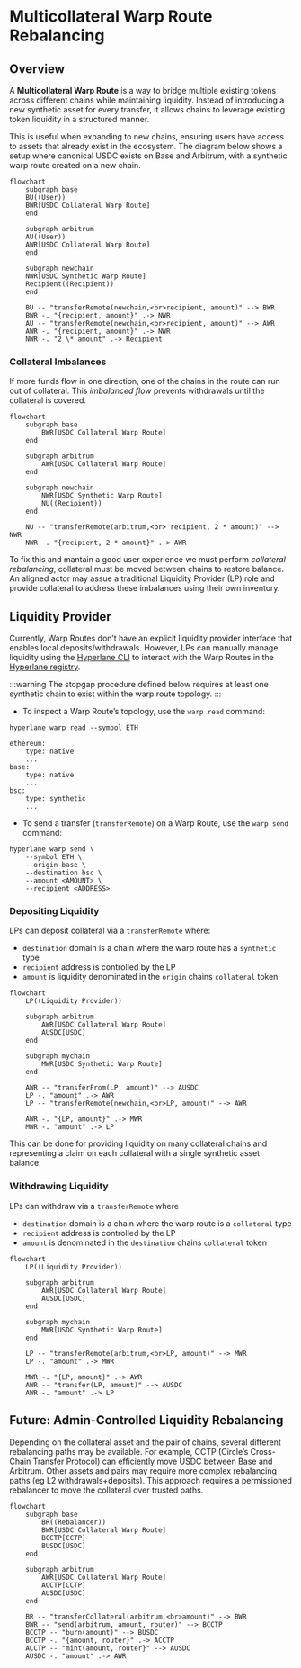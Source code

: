 # Multicollateral Warp Route Rebalancing

## Overview

A **Multicollateral Warp Route** is a way to bridge multiple existing tokens across different chains while maintaining liquidity. Instead of introducing a new synthetic asset for every transfer, it allows chains to leverage existing token liquidity in a structured manner.

This is useful when expanding to new chains, ensuring users have access to assets that already exist in the ecosystem. The diagram below shows a setup where canonical USDC exists on Base and Arbitrum, with a synthetic warp route created on a new chain.

```mermaid
flowchart
    subgraph base
    BU((User))
    BWR[USDC Collateral Warp Route]
    end

    subgraph arbitrum
    AU((User))
    AWR[USDC Collateral Warp Route]
    end

    subgraph newchain
    NWR[USDC Synthetic Warp Route]
    Recipient((Recipient))
    end

    BU -- "transferRemote(newchain,<br>recipient, amount)" --> BWR
    BWR -. "{recipient, amount}" .-> NWR
    AU -- "transferRemote(newchain,<br>recipient, amount)" --> AWR
    AWR -. "{recipient, amount}" .-> NWR
    NWR -. "2 \* amount" .-> Recipient
```

### Collateral Imbalances

If more funds flow in one direction, one of the chains in the route can run out of collateral. This _imbalanced flow_ prevents withdrawals until the collateral is covered.

```mermaid
flowchart
	subgraph base
		BWR[USDC Collateral Warp Route]
	end

	subgraph arbitrum
		AWR[USDC Collateral Warp Route]
	end

	subgraph newchain
		NWR[USDC Synthetic Warp Route]
		NU((Recipient))
	end

	NU -- "transferRemote(arbitrum,<br> recipient, 2 * amount)" --> NWR
	NWR -. "{recipient, 2 * amount}" .-> AWR
```

To fix this and mantain a good user experience we must perform _collateral rebalancing_, collateral must be moved between chains to restore balance. An aligned actor may assue a traditional Liquidity Provider (LP) role and provide collateral to address these imbalances using their own inventory.

## Liquidity Provider

Currently, Warp Routes don’t have an explicit liquidity provider interface that enables local deposits/withdrawals. However, LPs can manually manage liquidity using the [Hyperlane CLI](https://www.npmjs.com/package/@hyperlane-xyz/cli) to interact with the Warp Routes in the [Hyperlane registry](https://github.com/hyperlane-xyz/hyperlane-registry).

:::warning
The stopgap procedure defined below requires at least one synthetic chain to exist within the warp route topology.
:::

- To inspect a Warp Route’s topology, use the `warp read` command:

```
hyperlane warp read --symbol ETH

ethereum:
    type: native
    ...
base:
    type: native
    ...
bsc:
    type: synthetic
    ...
```

- To send a transfer (`transferRemote`) on a Warp Route, use the `warp send` command:

```
hyperlane warp send \
	--symbol ETH \
	--origin base \
    --destination bsc \
	--amount <AMOUNT> \
	--recipient <ADDRESS>
```

### Depositing Liquidity

LPs can deposit collateral via a `transferRemote` where:

- `destination` domain is a chain where the warp route has a `synthetic` type
- `recipient` address is controlled by the LP
- `amount` is liquidity denominated in the `origin` chains `collateral` token

```mermaid
flowchart
	LP((Liquidity Provider))

	subgraph arbitrum
		AWR[USDC Collateral Warp Route]
		AUSDC[USDC]
	end

	subgraph mychain
		MWR[USDC Synthetic Warp Route]
	end

	AWR -- "transferFrom(LP, amount)" --> AUSDC
	LP -. "amount" .-> AWR
	LP -- "transferRemote(newchain,<br>LP, amount)" --> AWR

	AWR -. "{LP, amount}" .-> MWR
	MWR -. "amount" .-> LP
```

This can be done for providing liquidity on many collateral chains and representing a claim on each collateral with a single synthetic asset balance.

### Withdrawing Liquidity

LPs can withdraw via a `transferRemote` where

- `destination` domain is a chain where the warp route is a `collateral` type
- `recipient` address is controlled by the LP
- `amount` is denominated in the `destination` chains `collateral` token

```mermaid
flowchart
	LP((Liquidity Provider))

	subgraph arbitrum
		AWR[USDC Collateral Warp Route]
		AUSDC[USDC]
	end

	subgraph mychain
		MWR[USDC Synthetic Warp Route]
	end

	LP -- "transferRemote(arbitrum,<br>LP, amount)" --> MWR
	LP -. "amount" .-> MWR

	MWR -. "{LP, amount}" .-> AWR
	AWR -- "transfer(LP, amount)" --> AUSDC
	AWR -. "amount" .-> LP
```

## Future: Admin-Controlled Liquidity Rebalancing

Depending on the collateral asset and the pair of chains, several different rebalancing paths may be available. For example, CCTP (Circle’s Cross-Chain Transfer Protocol) can efficiently move USDC between Base and Arbitrum. Other assets and pairs may require more complex rebalancing paths (eg L2 withdrawals+deposits). This approach requires a permissioned rebalancer to move the collateral over trusted paths.

```mermaid
flowchart
	subgraph base
		BR((Rebalancer))
		BWR[USDC Collateral Warp Route]
		BCCTP[CCTP]
		BUSDC[USDC]
	end

	subgraph arbitrum
		AWR[USDC Collateral Warp Route]
		ACCTP[CCTP]
		AUSDC[USDC]
	end

	BR -- "transferCollateral(arbitrum,<br>amount)" --> BWR
	BWR -- "send(arbitrum, amount, router)" --> BCCTP
	BCCTP -- "burn(amount)" --> BUSDC
	BCCTP -. "{amount, router}" .-> ACCTP
	ACCTP -- "mint(amount, router}" --> AUSDC
	AUSDC -. "amount" .-> AWR
```
